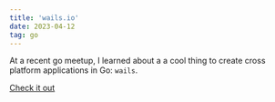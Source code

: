 ```yaml
---
title: 'wails.io'
date: 2023-04-12
tag: go
---
```


At a recent go meetup, I learned about a a cool thing to create cross platform
applications in Go: `wails`.

[Check it out](https://wails.io/)
